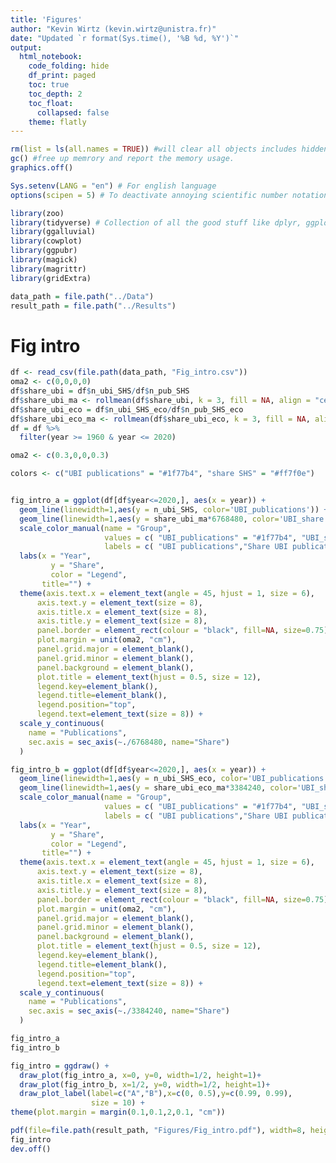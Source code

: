 ```yaml
---
title: 'Figures'
author: "Kevin Wirtz (kevin.wirtz@unistra.fr)"
date: "Updated `r format(Sys.time(), '%B %d, %Y')`"
output:
  html_notebook:
    code_folding: hide
    df_print: paged
    toc: true
    toc_depth: 2
    toc_float:
      collapsed: false
    theme: flatly
---
```


```r

rm(list = ls(all.names = TRUE)) #will clear all objects includes hidden objects.
gc() #free up memrory and report the memory usage.
graphics.off()

Sys.setenv(LANG = "en") # For english language
options(scipen = 5) # To deactivate annoying scientific number notation

library(zoo)
library(tidyverse) # Collection of all the good stuff like dplyr, ggplot2 ect.
library(ggalluvial)
library(cowplot)
library(ggpubr)
library(magick)
library(magrittr)
library(gridExtra)

data_path = file.path("../Data") 
result_path = file.path("../Results") 

```

# Fig intro

```r
df <- read_csv(file.path(data_path, "Fig_intro.csv"))
oma2 <- c(0,0,0,0)
df$share_ubi = df$n_ubi_SHS/df$n_pub_SHS
df$share_ubi_ma <- rollmean(df$share_ubi, k = 3, fill = NA, align = "center")
df$share_ubi_eco = df$n_ubi_SHS_eco/df$n_pub_SHS_eco
df$share_ubi_eco_ma <- rollmean(df$share_ubi_eco, k = 3, fill = NA, align = "center")
df = df %>%
  filter(year >= 1960 & year <= 2020) 

```

```r
oma2 <- c(0.3,0,0,0.3)

colors <- c("UBI publications" = "#1f77b4", "share SHS" = "#ff7f0e")


fig_intro_a = ggplot(df[df$year<=2020,], aes(x = year)) + 
  geom_line(linewidth=1,aes(y = n_ubi_SHS, color='UBI_publications')) + 
  geom_line(linewidth=1,aes(y = share_ubi_ma*6768480, color='UBI_share')) +
  scale_color_manual(name = "Group",
                     values = c( "UBI_publications" = "#1f77b4", "UBI_share" = "black"),
                     labels = c( "UBI publications","Share UBI publications in SHS")) +
  labs(x = "Year",
         y = "Share",
         color = "Legend",
       title="") +
  theme(axis.text.x = element_text(angle = 45, hjust = 1, size = 6),
      axis.text.y = element_text(size = 8),
      axis.title.x = element_text(size = 8),
      axis.title.y = element_text(size = 8),
      panel.border = element_rect(colour = "black", fill=NA, size=0.75),
      plot.margin = unit(oma2, "cm"),
      panel.grid.major = element_blank(),
      panel.grid.minor = element_blank(),
      panel.background = element_blank(),
      plot.title = element_text(hjust = 0.5, size = 12),  
      legend.key=element_blank(),
      legend.title=element_blank(),
      legend.position="top",
      legend.text=element_text(size = 8)) +
  scale_y_continuous(
    name = "Publications",
    sec.axis = sec_axis(~./6768480, name="Share")
  )

fig_intro_b = ggplot(df[df$year<=2020,], aes(x = year)) + 
  geom_line(linewidth=1,aes(y = n_ubi_SHS_eco, color='UBI_publications')) + 
  geom_line(linewidth=1,aes(y = share_ubi_eco_ma*3384240, color='UBI_share')) +
  scale_color_manual(name = "Group",
                     values = c( "UBI_publications" = "#1f77b4", "UBI_share" = "black"),
                     labels = c( "UBI publications","Share UBI publications in Economics")) +
  labs(x = "Year",
         y = "Share",
         color = "Legend",
       title="") +
  theme(axis.text.x = element_text(angle = 45, hjust = 1, size = 6),
      axis.text.y = element_text(size = 8),
      axis.title.x = element_text(size = 8),
      axis.title.y = element_text(size = 8),
      panel.border = element_rect(colour = "black", fill=NA, size=0.75),
      plot.margin = unit(oma2, "cm"),
      panel.grid.major = element_blank(),
      panel.grid.minor = element_blank(),
      panel.background = element_blank(),
      plot.title = element_text(hjust = 0.5, size = 12),  
      legend.key=element_blank(),
      legend.title=element_blank(),
      legend.position="top",
      legend.text=element_text(size = 8)) +
  scale_y_continuous(
    name = "Publications",
    sec.axis = sec_axis(~./3384240, name="Share")
  )

fig_intro_a
fig_intro_b

fig_intro = ggdraw() +
  draw_plot(fig_intro_a, x=0, y=0, width=1/2, height=1)+
  draw_plot(fig_intro_b, x=1/2, y=0, width=1/2, height=1)+
  draw_plot_label(label=c("A","B"),x=c(0, 0.5),y=c(0.99, 0.99), 
                  size = 10) +
theme(plot.margin = margin(0.1,0.1,2,0.1, "cm")) 

pdf(file=file.path(result_path, "Figures/Fig_intro.pdf"), width=8, height=5, family="Helvetica", pointsize=10)
fig_intro
dev.off()
```